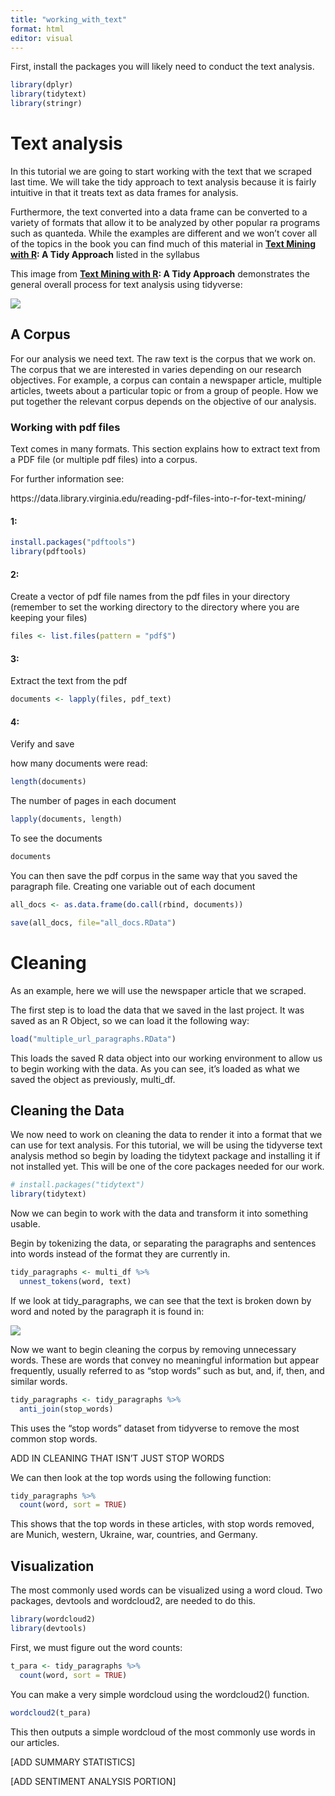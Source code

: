 ```yaml
---
title: "working_with_text"
format: html
editor: visual
---
```


First, install the packages you will likely need to conduct the text analysis.

```r
library(dplyr)
library(tidytext)
library(stringr)
```

# Text analysis

In this tutorial we are going to start working with the text that we scraped last time. We will take the tidy approach to text analysis because it is fairly intuitive in that it treats text as data frames for analysis.

Furthermore, the text converted into a data frame can be converted to a variety of formats that allow it to be analyzed by other popular ra programs such as quanteda. While the examples are different and we won't cover all of the topics in the book you can find much of this material in [**Text Mining with R**](https://www.tidytextmining.com/index.html "A Tidy Approach")**: A Tidy Approach** listed in the syllabus

This image from [**Text Mining with R**](https://www.tidytextmining.com/index.html "A Tidy Approach")**: A Tidy Approach** demonstrates the general overall process for text analysis using tidyverse:

![](Images/2.png)

## A Corpus

For our analysis we need text. The raw text is the corpus that we work on. The corpus that we are interested in varies depending on our research objectives. For example, a corpus can contain a newspaper article, multiple articles, tweets about a particular topic or from a group of people. How we put together the relevant corpus depends on the objective of our analysis.

### Working with pdf files

Text comes in many formats.  This section explains how to extract text from a PDF file (or multiple pdf files) into a corpus.  

For further information see:

https://data.library.virginia.edu/reading-pdf-files-into-r-for-text-mining/

#### 1:
```r
install.packages("pdftools")
library(pdftools)
```

####  2:
Create a vector of pdf file names from the pdf files in your directory
(remember to set the working directory to the directory where you are keeping your files)

```r
files <- list.files(pattern = "pdf$")
```


#### 3:
Extract the text from the pdf

```r
documents <- lapply(files, pdf_text)
```

####  4:

Verify and save

how many documents were read:

```r
length(documents)
```

The number of pages in each document
```r
lapply(documents, length) 
```
To see the documents
```r
documents
```

You can then save the pdf corpus in the same way that you saved the paragraph file.  Creating one variable out of each document

```r
all_docs <- as.data.frame(do.call(rbind, documents))
```

```r
save(all_docs, file="all_docs.RData")
```

# Cleaning

As an example, here we will use the newspaper article that we scraped.

The first step is to load the data that we saved in the last project. It was saved as an R Object, so we can load it the following way:

```r
load("multiple_url_paragraphs.RData")
```

This loads the saved R data object into our working environment to allow us to begin working with the data. As you can see, it's loaded as what we saved the object as previously, multi_df.

## Cleaning the Data

We now need to work on cleaning the data to render it into a format that we can use for text analysis. For this tutorial, we will be using the tidyverse text analysis method so begin by loading the tidytext package and installing it if not installed yet. This will be one of the core packages needed for our work.

```r
# install.packages("tidytext")
library(tidytext)
```

Now we can begin to work with the data and transform it into something usable.

Begin by tokenizing the data, or separating the paragraphs and sentences into words instead of the format they are currently in.

```r
tidy_paragraphs <- multi_df %>%
  unnest_tokens(word, text)
```

If we look at tidy_paragraphs, we can see that the text is broken down by word and noted by the paragraph it is found in:

![](Images/1.png)

Now we want to begin cleaning the corpus by removing unnecessary words. These are words that convey no meaningful information but appear frequently, usually referred to as "stop words" such as but, and, if, then, and similar words.

```r
tidy_paragraphs <- tidy_paragraphs %>%
  anti_join(stop_words)
```

This uses the "stop words" dataset from tidyverse to remove the most common stop words. 

ADD IN CLEANING THAT ISN'T JUST STOP WORDS

We can then look at the top words using the following function:

```r
tidy_paragraphs %>%
  count(word, sort = TRUE) 
```

This shows that the top words in these articles, with stop words removed, are Munich, western, Ukraine, war, countries, and Germany.

## Visualization

The most commonly used words can be visualized using a word cloud. Two packages, devtools and wordcloud2, are needed to do this.

```r
library(wordcloud2)
library(devtools)
```

First, we must figure out the word counts:

```r
t_para <- tidy_paragraphs %>%
  count(word, sort = TRUE) 
```

You can make a very simple wordcloud using the wordcloud2() function.

```r
wordcloud2(t_para)
```

This then outputs a simple wordcloud of the most commonly use words in our articles.

[ADD SUMMARY STATISTICS]

[ADD SENTIMENT ANALYSIS PORTION]